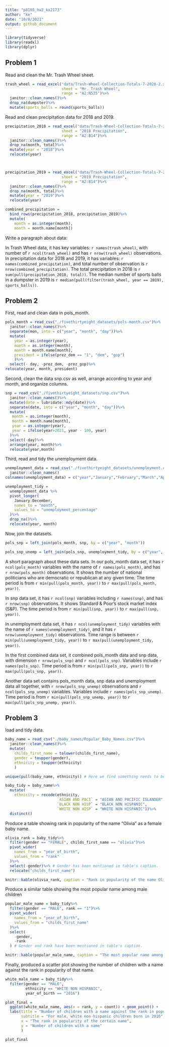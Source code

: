 ```yaml
---
title: "p8105_hw2_kx2173"
author: "ke"
date: "10/8/2021"
output: github_document
---
```


```r
library(tidyverse)
library(readxl)
library(dplyr)
```

## Problem 1

Read and clean the Mr. Trash Wheel sheet.

```r
trash_wheel = read_excel("data/Trash-Wheel-Collection-Totals-7-2020-2.xlsx", 
                         sheet = "Mr. Trash Wheel", 
                         range = "A2:N535")%>%
  janitor::clean_names()%>%
  drop_na(dumpster)%>%
  mutate(sports_balls = round(sports_balls))
```

Read and clean precipitation data for 2018 and 2019.

```r
precipitation_2018 = read_excel("data/Trash-Wheel-Collection-Totals-7-2020-2.xlsx", 
                         sheet = "2018 Precipitation", 
                         range = "A2:B14")%>%
  janitor::clean_names()%>%
  drop_na(month, total)%>%
  mutate(year = "2018")%>%
  relocate(year)



precipitation_2019 = read_excel("data/Trash-Wheel-Collection-Totals-7-2020-2.xlsx", 
                         sheet = "2019 Precipitation", 
                         range = "A2:B14")%>%
  janitor::clean_names()%>%
  drop_na(month, total)%>%
  mutate(year = "2019")%>%
  relocate(year)

combined_precipitation = 
  bind_rows(precipitation_2018, precipitation_2019)%>%
  mutate(
    month = as.integer(month),
    month = month.name[month])
```

Write a paragraph about data:

In Trash Wheel data, it has key variables: `r names(trash_wheel)`, with number of `r ncol(trash_wheel)` and has `r nrow(trash_wheel)` observations.
In precipitation data for 2018 and 2019, it has variables: `r names(combined_precipitation)`, and total number of observation is `r nrow(combined_precipitation)`.
The total precipitation in 2018 is `r sum(pull(precipitation_2018, total))`.
The median number of sports balls in a dumpster in 2019 is `r median(pull(filter(trash_wheel, year == 2019), sports_balls))`.


## Problem 2

First, read and clean data in pols_month.

```r
pols_month = read_csv("./fivethirtyeight_datasets/pols-month.csv")%>%
  janitor::clean_names()%>%
  separate(mon, into = c("year", "month", "day"))%>%
  mutate(
    year = as.integer(year),
    month = as.integer(month),
    month = month.name[month],
    president = ifelse(prez_dem == "1", "dem", "gop")
    )%>%
  select(- day, -prez_dem, -prez_gop)%>%
relocate(year, month, president)
```

Second, clean the data snp.csv as well, arrange according to year and month, and organize columns.

```r
snp = read_csv("./fivethirtyeight_datasets/snp.csv")%>%
  janitor::clean_names()%>%
  mutate(date = lubridate::mdy(date))%>%
  separate(date, into = c("year", "month", "day"))%>%
  mutate(
   month = as.integer(month),
   month = month.name[month],
   year = as.integer(year),
   year = ifelse(year>2021, year - 100, year)
  )%>%
  select(-day)%>%
  arrange(year, month)%>%
  relocate(year,month)
```

Third, read and tidy the unemployment data.

```r
unemployment_data = read_csv("./fivethirtyeight_datasets/unemployment.csv")%>%
  janitor::clean_names()
colnames(unemployment_data) = c("year","January","February","March","April","May","June","July","August","September","October","November","December")

unemployment_tidy = 
  unemployment_data %>%
  pivot_longer(
    January:December,
    names_to = "month",
    values_to = "unemployment_percentage"
  )%>%
  drop_na()%>%
  relocate(year, month)
```

Now, join the datasets.

```r
pols_snp = left_join(pols_month, snp, by = c("year", "month"))

pols_snp_unemp = left_join(pols_snp, unemployment_tidy, by = c("year", "month"))
```

A short paragraph about these data sets.
In our pols_month data set, it has `r ncol(pols_month)` variables with the name of `r names(pols_month)`, and has `r nrow(pols_month)` observations. It shows the number of national politicians who are democratic or republican at any given time. The time period is from `r min(pull(pols_month, year))` to `r max(pull(pols_month, year))`.

In snp data set, it has `r ncol(snp)` variables including `r names(snp)`, and has `r nrow(snp)` observations. It shows Standard & Poor’s stock market index (S&P). The time period is from `r min(pull(snp, year))` to `r max(pull(snp, year))`.

In unemployment data set, it has `r ncol(unemployment_tidy)` variables with the name of `r names(unemployment_tidy)`, and it has `r nrow(unemployment_tidy)` observations. Time range is between `r min(pull(unemployment_tidy, year))` to `r max(pull(unemployment_tidy, year))`.

In the first combined data set, it combined pols_month data and snp data, with dimension `r nrow(pols_snp)` and `r ncol(pols_snp)`. Variables include `r names(pols_snp)`. Time period is from `r min(pull(pols_snp, year))` to `r max(pull(pols_snp, year))`.

Another data set contains pols_month data, snp data and unemployment data all together, with `r nrow(pols_snp_unemp)` observations and `r ncol(pols_snp_unemp)` variables. Variables include `r names(pols_snp_unemp)`. Time period is from `r min(pull(pols_snp_unemp, year))` to `r max(pull(pols_snp_unemp, year))`.


## Problem 3

load and tidy data.

```r
baby_name = read_csv("./baby_names/Popular_Baby_Names.csv")%>%
  janitor::clean_names()%>%
  mutate(
    childs_first_name = tolower(childs_first_name),
    gender = toupper(gender),
    ethnicity = toupper(ethnicity)
    )

unique(pull(baby_name, ethnicity)) # Here we find something needs to be uniform

baby_tidy = baby_name%>%
  mutate(
    ethnicity = recode(ethnicity, 
                       `ASIAN AND PACI` = "ASIAN AND PACIFIC ISLANDER",
                       `BLACK NON HISP` = "BLACK NON HISPANIC",
                       `WHITE NON HISP` = "WHITE NON HISPANIC"))%>%
  distinct()
```

Produce a table showing rank in popularity of the name "Olivia" as a female baby name.

```r
olivia_rank = baby_tidy%>%
  filter(gender == "FEMALE", childs_first_name == "olivia")%>%
  pivot_wider(
    names_from = "year_of_birth",
    values_from = "rank"
  )%>%
  select(-gender)%>% # Gender has been mentioned in table's caption.
  relocate("childs_first_name")

knitr::kable(olivia_rank, caption = "Rank in popularity of the name Olivia as a female baby name")
```

Produce a similar table showing the most popular name among male children

```r
popular_male_name = baby_tidy%>%
  filter(gender == "MALE", rank == "1")%>%
  pivot_wider(
    names_from = "year_of_birth",
    values_from = "childs_first_name"
  )%>%
  select(
    -gender,
    -rank
  ) # Gender and rank have been mentioned in table's caption.

knitr::kable(popular_male_name, caption = "The most popular name among male children over time")
```

Finally, produced a scatter plot showing the number of children with a name against the rank in popularity of that name.

```r
white_male_name = baby_tidy%>%
  filter(gender == "MALE",
         ethnicity == "WHITE NON HISPANIC",
         year_of_birth == "2016")

plot_final = 
  ggplot(white_male_name, aes(x = rank, y = count)) + geom_point() + 
  labs(title = "Number of children with a name against the rank in popularity of that name",
       subtitle = "For male, white non-hispanic children born in 2016",
       x = "The rank in popularity of the certain name",
       y = "Number of children with a name"
       )

plot_final
```

